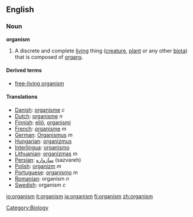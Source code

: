 ==English==

=== Noun ===
'''organism'''
#A discrete and complete [[living]] thing ([[creature]], [[plant]] or any other [[biota]]) that is composed of [[organ]]s.

====Derived terms====
* [[free-living organism]]

====Translations====
*[[Danish]]: [[organisme]] ''c''
*[[Dutch]]: [[organisme]] ''n''
*[[Finnish]]: [[eliö]], [[organismi]]
*[[French]]: [[organisme]] ''m''
*[[German]]: [[Organismus]] ''m''
*[[Hungarian]]: [[organizmus]]
*[[Interlingua]]: [[organismo]]
*[[Lithuanian]]: [[organizmas]] ''m''
*[[Persian]]: [[سازواره]] (sazvareh)
*[[Polish]]: [[organizm]] ''m''
*[[Portuguese]]: [[organismo]] ''m''
*[[Romanian]]: organism ''n''
*[[Swedish]]: organism ''c''
[[Category:Biology]]

[[io:organism]]
[[it:organism]]
[[ja:organism]]
[[fi:organism]]
[[zh:organism]]